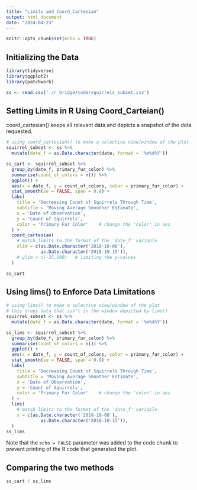 ```yaml
---
title: "Limits and Coord_Cartesian"
output: html_document
date: "2024-04-23"
---
```


```r
knitr::opts_chunk$set(echo = TRUE)
```

## Initializing the Data

```r
library(tidyverse)
library(ggplot2)
library(patchwork)

ss <- read.csv('./r_bridge/code/squirrels_subset.csv')
```

## Setting Limits in R Using Coord_Carteian()

coord_cartesian() keeps all relevant data and depicts a snapshot of the data requested.

```r
# using coord_cartesian() to make a selective view/window of the plot
squirrel_subset <- ss %>%
  mutate(date_f = as.Date.character(date, format = '%m%d%Y'))

ss_cart <- squirrel_subset %>%
  group_by(date_f, primary_fur_color) %>%
  summarise(count_of_colors = n()) %>% 
  ggplot() + 
  aes(x = date_f, y = count_of_colors, color = primary_fur_color) + 
  stat_smooth(se = FALSE, span = 0.8) +
  labs(
    title = 'Decreasing Count of Squirrels Through Time',
    subtitle = 'Moving Average Smoother Estimate',
    x = 'Date of Observation',
    y = 'Count of Squirrels',
    color = 'Primary Fur Color'    # change the 'color' in aes
  ) +
  coord_cartesian(
    # match limits to the format of the 'date_f' variable
    xlim = c(as.Date.character('2018-10-08'),
             as.Date.character('2018-10-15')),
    # ylim = c(-25,100)   # limiting the y-values
  )

ss_cart
```

## Using lims() to Enforce Data Limitations

```r
# using lims() to make a selective view/window of the plot
# this drops data that isn't in the window depicted by lims()
squirrel_subset <- ss %>%
  mutate(date_f = as.Date.character(date, format = '%m%d%Y'))

ss_lims <- squirrel_subset %>%
  group_by(date_f, primary_fur_color) %>%
  summarise(count_of_colors = n()) %>% 
  ggplot() + 
  aes(x = date_f, y = count_of_colors, color = primary_fur_color) + 
  stat_smooth(se = FALSE, span = 0.8) +
  labs(
    title = 'Decreasing Count of Squirrels Through Time',
    subtitle = 'Moving Average Smoother Estimate',
    x = 'Date of Observation',
    y = 'Count of Squirrels',
    color = 'Primary Fur Color'    # change the 'color' in aes
  ) +
  lims(
    # match limits to the format of the 'date_f' variable
    x = c(as.Date.character('2018-10-08'),
             as.Date.character('2018-10-15')),
  )
ss_lims
```

Note that the `echo = FALSE` parameter was added to the code chunk to prevent printing of the R code that generated the plot.

## Comparing the two methods

```r
ss_cart / ss_lims
```
